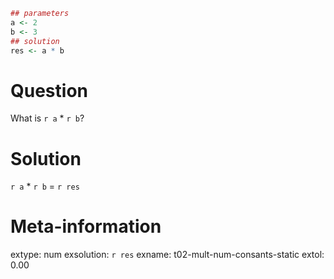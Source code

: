 ```r
## parameters
a <- 2
b <- 3
## solution
res <- a * b
```

Question
========
What is `r a` * `r b`?

Solution
=========
`r a` * `r b` = `r res`

Meta-information
================
extype: num
exsolution: `r res`
exname: t02-mult-num-consants-static
extol: 0.00
